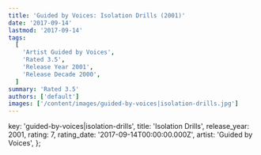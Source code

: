 ```yaml
---
title: 'Guided by Voices: Isolation Drills (2001)'
date: '2017-09-14'
lastmod: '2017-09-14'
tags:
  [
    'Artist Guided by Voices',
    'Rated 3.5',
    'Release Year 2001',
    'Release Decade 2000',
  ]
summary: 'Rated 3.5'
authors: ['default']
images: ['/content/images/guided-by-voices|isolation-drills.jpg']
---
```


  key: 'guided-by-voices|isolation-drills',
  title: 'Isolation Drills',
  release_year: 2001,
  rating: 7,
  rating_date: '2017-09-14T00:00:00.000Z',
  artist: 'Guided by Voices',
};

<MusicRating data={data} />
